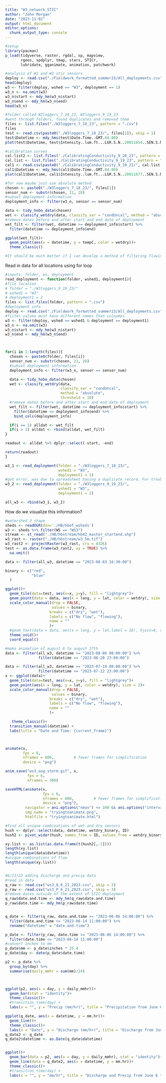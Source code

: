 ```yaml
---
title: "W3_network_STIC"
author: "John Morgan"
date: "2023-11-02"
output: html_document
editor_options: 
  chunk_output_type: console
---
```

```r
#setup
library(pacman)
p_load(tidyverse, raster, rgdal, sp, mapview,
       rgeos, spdplyr, tmap, stars, STICr,
       lubridate, gganimate, animation, patchwork)
```

```r
#analysis of W1 and W2 stic sensors
deploy <- read.csv("./Fieldwork_formatted_summer23/All_deployments.csv")
head(deploy)
w3 <- filter(deploy, wshed == "W3", deployment == 1)
w3_n <- na.omit(w3)
w3_n$start <- mdy_hm(w3_n$start)
w3_n$end <- mdy_hm(w3_n$end)
head(w3_n)

#folder called W3loggers_7_18_23, W3loggers_9_19_23
#went through folders, found duplicates and removed them
files <- list.files("./W3loggers_7_18_23", pattern = ".csv")
files
test <- read.csv(paste0("./W3loggers_7_18_23/", files[1]), skip = 1)
test$Datetime <- mdy_hms(test$Date.Time..GMT.04.00)
plot(test$Datetime, test$Intensity..lum.ft...LGR.S.N..20011654..SEN.S.N..20011654.)

#calibration curves
cal.list2 <- list.files("./CalibratingConductivity_9_20_23", pattern = ".csv")
cal.list <- list.files("./CalibratingConductivity_9_19_23", pattern = ".csv")
cal1 <- read.csv(paste0("./CalibratingConductivity_9_19_23/", cal.list[2]), skip = 1)
cal1$Datetime <- mdy_hms(cal1$Date.Time..GMT.04.00)
plot(cal1$Datetime, cal1$Intensity..lum.ft...LGR.S.N..20011677..SEN.S.N..20011677.)

#for now maybe just use absolute method
chosen <- paste0("./W3loggers_7_18_23/", files[1])
sensor_num <- substr(chosen, 21, 28)
#subset deployment information
deployment_info <- filter(w3_n, sensor == sensor_num)

data <- tidy_hobo_data(chosen)
wet <- classify_wetdry(data, classify_var = "condUncal", method = "absolute", threshold = 10)
#remove dates before and after start and end date of deployment
wet_filt <- filter(wet, datetime >= deployment_info$start) %>% 
  filter(datetime <= deployment_info$end)

ggplot(wet_filt)+
  geom_point(aes(x = datetime, y = tempC, color = wetdry))+
  theme_classic()

#It should be much better if I can develop a method of filtering flowing and not flowing based on diurnal patterns as well
```

Read in data for all locations using for loop
```r
#inputs: folder, ws, deployment
read_deployment <- function(folder, wshed1, deployment1){
#file location
# folder = "./W3loggers_9_19_23/"
# wshed1 = "W3"
# deployment1 = 2
files <- list.files(folder, pattern = ".csv")
#deployment info
deploy <- read.csv("./Fieldwork_formatted_summer23/All_deployments.csv")
#filter values must have different names than colnames
w3 <- filter(deploy, wshed == wshed1 & deployment == deployment1)
w3_n <- na.omit(w3)
w3_n$start <- mdy_hm(w3_n$start)
w3_n$end <- mdy_hm(w3_n$end)



for(i in 1:length(files)){
  chosen <- paste0(folder, files[i])
  sensor_num <- substr(chosen, 21, 28)
  #subset deployment information
  deployment_info <- filter(w3_n, sensor == sensor_num)

  data <- tidy_hobo_data(chosen)
  wet <- classify_wetdry(data,
                         classify_var = "condUncal",
                         method = "absolute",
                         threshold = 10)
  #remove dates before and after start and end date of deployment
  wet_filt <- filter(wet, datetime >= deployment_info$start) %>%
    filter(datetime <= deployment_info$end) %>% 
    bind_cols(deployment_info)

  if(i == 1) alldat <- wet_filt
  if(i > 1) alldat <- rbind(alldat, wet_filt)
}

readout <- alldat %>% dplyr::select(-start, -end)

return(readout)
}

w3_1 <- read_deployment(folder = "./W3loggers_7_18_23/", 
                        wshed1 = "W3",
                        deployment1 = 1)
#got error, was due to spreadsheet having a duplicate record. For trouble shooting in the future- if a for loop fails, if i leave the index as the variable the loop is using, I can try to run each component of the loop on the one that failed.
w3_2 <- read_deployment(folder = "./W3loggers_9_19_23/", 
                        wshed1 = "W3",
                        deployment1 = 2)

all_w3 <- rbind(w3_1, w3_2)

```

How do we visualize this information?
```r
#watershed 3 shape
sheds <- readOGR(dsn='./HB/hbef_wsheds')
w3 <- sheds %>% filter(WS == "WS3")
stream <- st_read("./HB/hbstream/hb42_master_startend.shp")
w3_rast <- raster("./HB/hbstream/w3_5m.tif")
w3_rast2 <- projectRaster(w3_rast, crs = 4326)
test <- as.data.frame(w3_rast2, xy = TRUE) %>%
  na.omit()

data <- filter(all_w3, datetime == "2023-08-03 16:30:00")

binary <- c("red",
            "blue"
  )

ggplot()+
  geom_tile(data=test, aes(x=x, y=y), fill = "lightgrey")+
  geom_point(data = data, aes(x = long, y = lat, color = wetdry), size = 2)+
  scale_color_manual(drop = FALSE,
                     values = binary,
                    breaks = c("dry", "wet"),
                    labels = c("No flow", "flowing"),
                    name = ""
                    )+
  #geom_text(data = data, aes(x = long, y = lat,label = ID), hjust=0, vjust=0)+
  theme_void()+
  coord_equal()


```


```r
#make animation of august 6 to august 27th
data <- filter(all_w3, datetime >= "2023-08-06 00:00:00") %>% 
               filter(datetime <= "2023-08-20 23:00:00")

data <- filter(all_w3, datetime >= "2023-07-19 00:00:00") %>% 
               filter(datetime <= "2023-07-22 23:00:00")
x <- ggplot(data)+
  geom_tile(data=test, aes(x=x, y=y), fill = "lightgrey")+
  geom_point(aes(x = long, y = lat, color = wetdry), size = 2)+
  scale_color_manual(drop = FALSE,
                     values = binary,
                    breaks = c("dry", "wet"),
                    labels = c("No flow", "flowing"),
                    name = ""
                    )+

   theme_classic()+ 
  transition_manual(datetime) +
  labs(title = "Date and Time: {current_frame}")



animate(x, 
        fps = 6,
        nframes = 600,         # fewer frames for simplification
        device = "png")

anim_save("ws3_aug_storm.gif", x,
          fps = 6,
          nframes = 300)

saveHTML(animate(x, 
                 fps = 6,
                 nframes = 600,         # fewer frames for simplification
                 device = "png"), 
         navigator = ani.options("nmax") <= 100 && ani.options("interval") >= 0.05,
         img.name = "tryingtoanimate.png", 
         htmlfile = "tryingtoanimate.html")
```


```r
#find all unique combinations of wet and dry sensors
hush <- dplyr::select(data, datetime, wetdry_binary, ID) 
hush2 <- pivot_wider(hush, names_from = ID, values_from = wetdry_binary)

xy.list <- as.list(as.data.frame(t(hush2[,-1])))
length(xy.list)
length(unique(data$datetime))
#unique combinations of flow
length(unique(xy.list))



```

```r
#6/21/23 adding discharge and precip data
#read in data
q_raw <- read.csv("ws3_Q_6_21_2023.csv", skip = 2)
p_raw <- read.csv("ws3_P_6_21_2023.csv", skip = 3)
#remove dates outside of the extent of STIC deployment
q_raw$date.and.time <- mdy_hm(q_raw$date.and.time)
p_raw$date.time <- mdy_hm(p_raw$date.time)


q_date <- filter(q_raw, date.and.time >= "2023-06-06 14:00:00") %>% 
  filter(date.and.time <= "2023-06-14 11:00:00") %>% 
  rename("datetime" = "date.and.time")

p_date <- filter(p_raw, date.time >= "2023-06-06 14:00:00") %>% 
  filter(date.time <= "2023-06-14 11:00:00")
#convert inches to mm
p_date$mm <- p_date$inches * 25.4
p_date$day <- date(p_date$date.time)

p2 <- p_date %>% 
  group_by(day) %>% 
  summarise(daily_mmhr = sum(mm)/24)



ggplot(p2, aes(x = day, y = daily_mmhr))+
  geom_bar(stat = "identity")+
  theme_classic()+
  #transition_time(day) +
  labs(x = "", y = "Precip (mm/hr)", title = "Precipitation from June 6 to June 14")

ggplot(q_date, aes(x = datetime, y = mm.hr))+
  geom_line()+
  theme_classic()+
  labs(x = "Date", y = "Discharge (mm/hr)", title = "Discharge from June 6 to June 14")
q_date2 <- q_date
q_date2$datetime <- as.Date(q_date$datetime)


ggplot()+
  geom_bar(data = p2, aes(x = day, y = daily_mmhr), stat = "identity")+
  geom_line(data = q_date2, aes(x = datetime, y = mm.hr))+
  theme_classic()+
  #transition_time(day) +
  labs(x = "", y = "mm/hr", title = "Discharge and Precip from June 6 to June 14")
```